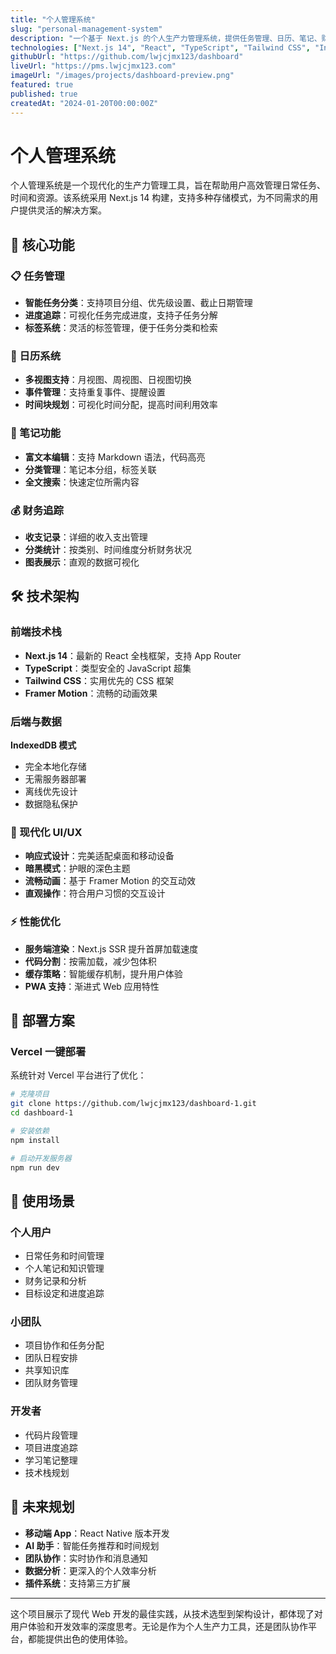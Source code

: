 ```yaml
---
title: "个人管理系统"
slug: "personal-management-system"
description: "一个基于 Next.js 的个人生产力管理系统，提供任务管理、日历、笔记、财务追踪等功能。"
technologies: ["Next.js 14", "React", "TypeScript", "Tailwind CSS", "IndexedDB"]
githubUrl: "https://github.com/lwjcjmx123/dashboard"
liveUrl: "https://pms.lwjcjmx123.com"
imageUrl: "/images/projects/dashboard-preview.png"
featured: true
published: true
createdAt: "2024-01-20T00:00:00Z"
---
```


# 个人管理系统

个人管理系统是一个现代化的生产力管理工具，旨在帮助用户高效管理日常任务、时间和资源。该系统采用 Next.js 14 构建，支持多种存储模式，为不同需求的用户提供灵活的解决方案。

## 🚀 核心功能

### 📋 任务管理

- **智能任务分类**：支持项目分组、优先级设置、截止日期管理
- **进度追踪**：可视化任务完成进度，支持子任务分解
- **标签系统**：灵活的标签管理，便于任务分类和检索

### 📅 日历系统

- **多视图支持**：月视图、周视图、日视图切换
- **事件管理**：支持重复事件、提醒设置
- **时间块规划**：可视化时间分配，提高时间利用效率

### 📝 笔记功能

- **富文本编辑**：支持 Markdown 语法，代码高亮
- **分类管理**：笔记本分组，标签关联
- **全文搜索**：快速定位所需内容

### 💰 财务追踪

- **收支记录**：详细的收入支出管理
- **分类统计**：按类别、时间维度分析财务状况
- **图表展示**：直观的数据可视化

## 🛠️ 技术架构

### 前端技术栈

- **Next.js 14**：最新的 React 全栈框架，支持 App Router
- **TypeScript**：类型安全的 JavaScript 超集
- **Tailwind CSS**：实用优先的 CSS 框架
- **Framer Motion**：流畅的动画效果

### 后端与数据

**IndexedDB 模式**

- 完全本地化存储
- 无需服务器部署
- 离线优先设计
- 数据隐私保护

### 🎨 现代化 UI/UX

- **响应式设计**：完美适配桌面和移动设备
- **暗黑模式**：护眼的深色主题
- **流畅动画**：基于 Framer Motion 的交互动效
- **直观操作**：符合用户习惯的交互设计

### ⚡ 性能优化

- **服务端渲染**：Next.js SSR 提升首屏加载速度
- **代码分割**：按需加载，减少包体积
- **缓存策略**：智能缓存机制，提升用户体验
- **PWA 支持**：渐进式 Web 应用特性

## 🚀 部署方案

### Vercel 一键部署

系统针对 Vercel 平台进行了优化：

```bash
# 克隆项目
git clone https://github.com/lwjcjmx123/dashboard-1.git
cd dashboard-1

# 安装依赖
npm install

# 启动开发服务器
npm run dev
```

## 🎯 使用场景

### 个人用户

- 日常任务和时间管理
- 个人笔记和知识管理
- 财务记录和分析
- 目标设定和进度追踪

### 小团队

- 项目协作和任务分配
- 团队日程安排
- 共享知识库
- 团队财务管理

### 开发者

- 代码片段管理
- 项目进度追踪
- 学习笔记整理
- 技术栈规划

## 🔮 未来规划

- **移动端 App**：React Native 版本开发
- **AI 助手**：智能任务推荐和时间规划
- **团队协作**：实时协作和消息通知
- **数据分析**：更深入的个人效率分析
- **插件系统**：支持第三方扩展

---

这个项目展示了现代 Web 开发的最佳实践，从技术选型到架构设计，都体现了对用户体验和开发效率的深度思考。无论是作为个人生产力工具，还是团队协作平台，都能提供出色的使用体验。

